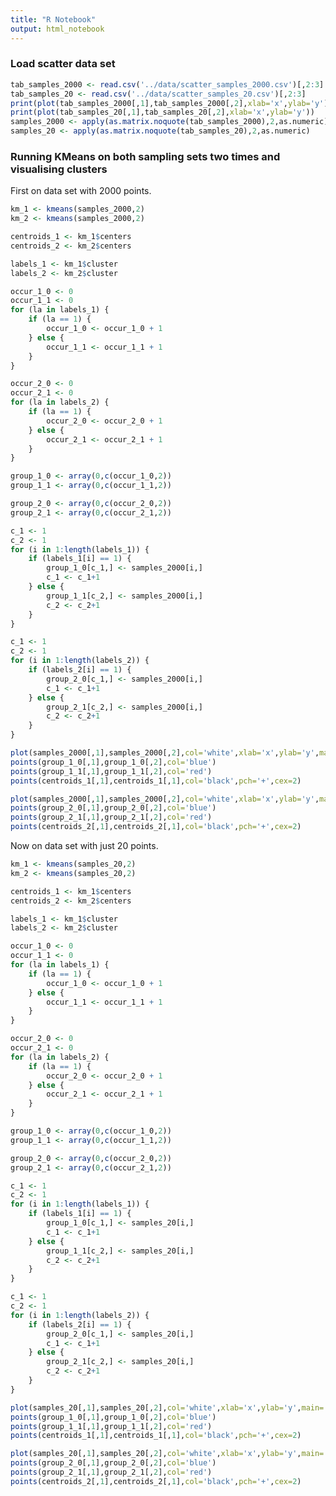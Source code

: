 ```yaml
---
title: "R Notebook"
output: html_notebook
---
```


### Load scatter data set

```r
tab_samples_2000 <- read.csv('../data/scatter_samples_2000.csv')[,2:3]
tab_samples_20 <- read.csv('../data/scatter_samples_20.csv')[,2:3]
print(plot(tab_samples_2000[,1],tab_samples_2000[,2],xlab='x',ylab='y'))
print(plot(tab_samples_20[,1],tab_samples_20[,2],xlab='x',ylab='y'))
samples_2000 <- apply(as.matrix.noquote(tab_samples_2000),2,as.numeric)
samples_20 <- apply(as.matrix.noquote(tab_samples_20),2,as.numeric)
```

### Running KMeans on both sampling sets two times and visualising clusters
First on data set with 2000 points.

```r
km_1 <- kmeans(samples_2000,2)
km_2 <- kmeans(samples_2000,2)

centroids_1 <- km_1$centers
centroids_2 <- km_2$centers

labels_1 <- km_1$cluster
labels_2 <- km_2$cluster

occur_1_0 <- 0
occur_1_1 <- 0
for (la in labels_1) {
    if (la == 1) {
        occur_1_0 <- occur_1_0 + 1
    } else {
        occur_1_1 <- occur_1_1 + 1
    }
}

occur_2_0 <- 0
occur_2_1 <- 0
for (la in labels_2) {
    if (la == 1) {
        occur_2_0 <- occur_2_0 + 1
    } else {
        occur_2_1 <- occur_2_1 + 1
    }
}

group_1_0 <- array(0,c(occur_1_0,2))
group_1_1 <- array(0,c(occur_1_1,2))

group_2_0 <- array(0,c(occur_2_0,2))
group_2_1 <- array(0,c(occur_2_1,2))

c_1 <- 1
c_2 <- 1
for (i in 1:length(labels_1)) {
    if (labels_1[i] == 1) {
        group_1_0[c_1,] <- samples_2000[i,]
        c_1 <- c_1+1
    } else {
        group_1_1[c_2,] <- samples_2000[i,]
        c_2 <- c_2+1
    }
}

c_1 <- 1
c_2 <- 1
for (i in 1:length(labels_2)) {
    if (labels_2[i] == 1) {
        group_2_0[c_1,] <- samples_2000[i,]
        c_1 <- c_1+1
    } else {
        group_2_1[c_2,] <- samples_2000[i,]
        c_2 <- c_2+1
    }
}

plot(samples_2000[,1],samples_2000[,2],col='white',xlab='x',ylab='y',main='First run of KMeans')
points(group_1_0[,1],group_1_0[,2],col='blue')
points(group_1_1[,1],group_1_1[,2],col='red')
points(centroids_1[,1],centroids_1[,1],col='black',pch='+',cex=2)

plot(samples_2000[,1],samples_2000[,2],col='white',xlab='x',ylab='y',main='Second run of KMeans')
points(group_2_0[,1],group_2_0[,2],col='blue')
points(group_2_1[,1],group_2_1[,2],col='red')
points(centroids_2[,1],centroids_2[,1],col='black',pch='+',cex=2)

```
Now on data set with just 20 points.

```r
km_1 <- kmeans(samples_20,2)
km_2 <- kmeans(samples_20,2)

centroids_1 <- km_1$centers
centroids_2 <- km_2$centers

labels_1 <- km_1$cluster
labels_2 <- km_2$cluster

occur_1_0 <- 0
occur_1_1 <- 0
for (la in labels_1) {
    if (la == 1) {
        occur_1_0 <- occur_1_0 + 1
    } else {
        occur_1_1 <- occur_1_1 + 1
    }
}

occur_2_0 <- 0
occur_2_1 <- 0
for (la in labels_2) {
    if (la == 1) {
        occur_2_0 <- occur_2_0 + 1
    } else {
        occur_2_1 <- occur_2_1 + 1
    }
}

group_1_0 <- array(0,c(occur_1_0,2))
group_1_1 <- array(0,c(occur_1_1,2))

group_2_0 <- array(0,c(occur_2_0,2))
group_2_1 <- array(0,c(occur_2_1,2))

c_1 <- 1
c_2 <- 1
for (i in 1:length(labels_1)) {
    if (labels_1[i] == 1) {
        group_1_0[c_1,] <- samples_20[i,]
        c_1 <- c_1+1
    } else {
        group_1_1[c_2,] <- samples_20[i,]
        c_2 <- c_2+1
    }
}

c_1 <- 1
c_2 <- 1
for (i in 1:length(labels_2)) {
    if (labels_2[i] == 1) {
        group_2_0[c_1,] <- samples_20[i,]
        c_1 <- c_1+1
    } else {
        group_2_1[c_2,] <- samples_20[i,]
        c_2 <- c_2+1
    }
}

plot(samples_20[,1],samples_20[,2],col='white',xlab='x',ylab='y',main='First run of KMeans')
points(group_1_0[,1],group_1_0[,2],col='blue')
points(group_1_1[,1],group_1_1[,2],col='red')
points(centroids_1[,1],centroids_1[,1],col='black',pch='+',cex=2)

plot(samples_20[,1],samples_20[,2],col='white',xlab='x',ylab='y',main='Second run of KMeans')
points(group_2_0[,1],group_2_0[,2],col='blue')
points(group_2_1[,1],group_2_1[,2],col='red')
points(centroids_2[,1],centroids_2[,1],col='black',pch='+',cex=2)
```
